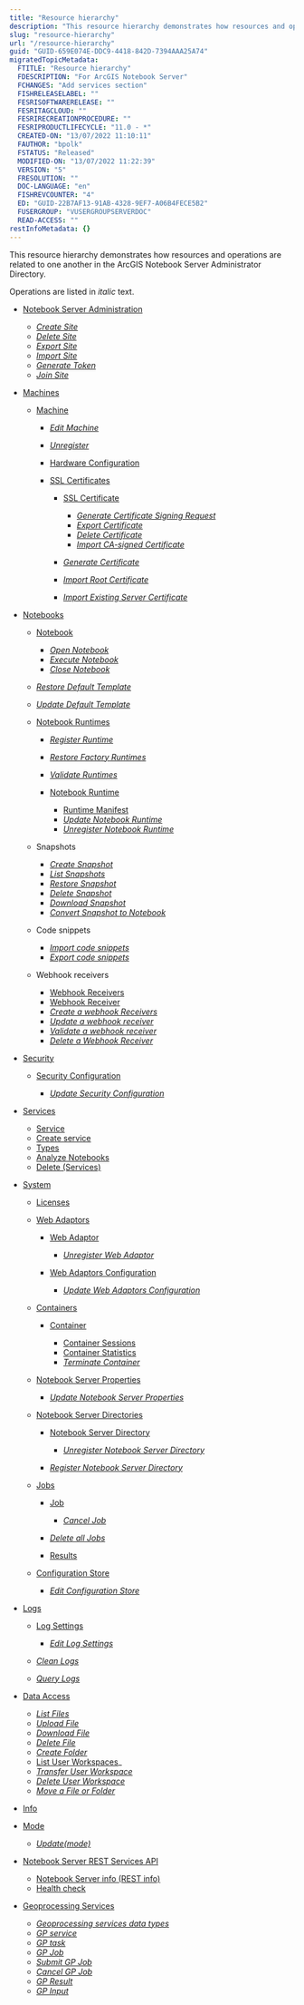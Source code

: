 ```yaml
---
title: "Resource hierarchy"
description: "This resource hierarchy demonstrates how resources and operations are related to one another in the ArcGIS Notebook Server Administrator Directory."
slug: "resource-hierarchy"
url: "/resource-hierarchy"
guid: "GUID-659E074E-DDC9-4418-842D-7394AAA25A74"
migratedTopicMetadata:
  FTITLE: "Resource hierarchy"
  FDESCRIPTION: "For ArcGIS Notebook Server"
  FCHANGES: "Add services section"
  FISHRELEASELABEL: ""
  FESRISOFTWARERELEASE: ""
  FESRITAGCLOUD: ""
  FESRIRECREATIONPROCEDURE: ""
  FESRIPRODUCTLIFECYCLE: "11.0 - *"
  CREATED-ON: "13/07/2022 11:10:11"
  FAUTHOR: "bpolk"
  FSTATUS: "Released"
  MODIFIED-ON: "13/07/2022 11:22:39"
  VERSION: "5"
  FRESOLUTION: ""
  DOC-LANGUAGE: "en"
  FISHREVCOUNTER: "4"
  ED: "GUID-22B7AF13-91AB-4328-9EF7-A06B4FECE5B2"
  FUSERGROUP: "VUSERGROUPSERVERDOC"
  READ-ACCESS: ""
restInfoMetadata: {}
---
```


This resource hierarchy demonstrates how resources and operations are related to one another in the ArcGIS Notebook Server Administrator Directory. 

Operations are listed in _italic_ text.

-   [Notebook Server Administration](/notebook-server-administration-root)

    -   _[Create Site](/create-site)_
    -   _[Delete Site](/delete-site)_
    -   _[Export Site](/export-site-notebook-server)_
    -   _[Import Site](/import-site-notebook-server)_
    -   _[Generate Token](/generate-token)_
    -   _[Join Site](/join-site)_
-   [Machines](/machines)

    -   [Machine](/machine-notebook-server)

        -   _[Edit Machine](/edit-machine)_
        -   _[Unregister](/unregister)_
        -   [Hardware Configuration](/hardware-configuration-notebook-server)
        -   [SSL Certificates](/ssl-certificates-notebook-server)

            -   [SSL Certificate](/ssl-certificate-notebook-server)

                -   _[Generate Certificate Signing Request](/generate-csr-notebook-server)_
                -   _[Export Certificate](/export-certificate-notebook-server)_
                -   _[Delete Certificate](/delete-certificate-notebook-server)_
                -   _[Import CA-signed Certificate](/import-ca-signed-certificate-notebook-server)_
            -   _[Generate Certificate](/generate-certificate-notebook-server)_
            -   _[Import Root Certificate](/import-root-certificate-notebook-server)_
            -   _[Import Existing Server Certificate](/import-existing-server-certificate-notebook-server)_
-   [Notebooks](/notebooks)

    -   [Notebook](/notebook)

        -   _[Open Notebook](/open-notebook)_
        -   _[Execute Notebook](/execute-notebook)_
        -   _[Close Notebook](/close-notebook)_
    -   _[Restore Default Template](/restore-default-template)_
    -   _[Update Default Template](/update-default-template)_
    -   [Notebook Runtimes](/notebook-runtimes)

        -   _[Register Runtime](/register-runtime)_
        -   _[Restore Factory Runtimes](/restore-factory-runtimes)_
        -   _[Validate Runtimes](/validate-runtimes)_
        -   [Notebook Runtime](/notebook-runtime)

            -   [Runtime Manifest](/runtime-manifest)
            -   _[Update Notebook Runtime](/update-notebook-runtime)_
            -   _[Unregister Notebook Runtime](/unregister-notebook-runtime)_
    -   Snapshots

        -   _[Create Snapshot](/create-snapshot)_
        -   _[List Snapshots](/list-snapshots)_
        -   _[Restore Snapshot](/restore-snapshot)_
        -   _[Delete Snapshot](/delete-snapshot)_
        -   _[Download Snapshot](/download-snapshot)_
        -   _[Convert Snapshot to Notebook](/convert-snapshot-to-a-notebook)_
    - Code snippets
        -   _[Import code snippets](/import-code-snippets)_
        -   _[Export code snippets](/export-code-snippets)_
    - Webhook receivers
        -   [Webhook Receivers](/webhook-receivers)
        -   [Webhook Receiver](/webhook-receiver)
        -   _[Create a webhook Receivers](/create-webhook-receiver)_
        -   _[Update a webhook receiver](/update-webhook-receiver)_
        -   _[Validate a webhook receiver](/validate-webhook-receiver)_
        -   _[Delete a Webhook Receiver](/delete-webhook-receiver)_
-   [Security](/security)

    -   [Security Configuration](/security-configuration)

        -   _[Update Security Configuration](/update-security-configuration)_
-   [Services](/services)

    -   [Service](/service)
    -   [Create service](/create-service)
    -   [Types](/service-types)
    -   [Analyze Notebooks](/analyze-notebook)
    -   [Delete (Services)](/delete-service)
-   [System](/system-notebook-server)

    -   [Licenses](/licenses)
    -   [Web Adaptors](/web-adaptors-notebook-server)

        -   [Web Adaptor](/web-adaptor-notebook-server)

            -   _[Unregister Web Adaptor](/unregister-web-adaptor-notebook-server)_
        -   [Web Adaptors Configuration](/web-adaptors-configuration-notebook-server)

            -   _[Update Web Adaptors Configuration](/update-web-adaptors-configuration)_
    -   [Containers](/containers)

        -   [Container](/container)

            -   [Container Sessions](/container-sessions)
            -   [Container Statistics](/container-statistics)
            -   _[Terminate Container](/terminate-container)_
    -   [Notebook Server Properties](/server-properties)

        -   _[Update Notebook Server Properties](/update-server-properties)_
    -   [Notebook Server Directories](/server-directories-notebook)

        -   [Notebook Server Directory](/server-directory-notebook)

            -   _[Unregister Notebook Server Directory](/unregister-server-directory)_
        -   _[Register Notebook Server Directory](/register-server-directory)_
    -   [Jobs](/jobs-notebook-server)

        -   [Job](/job-notebook-server)

            -   _[Cancel Job](/cancel-job)_
        -   _[Delete all Jobs](/delete-all-jobs)_
        -   [Results](/results)
    -   [Configuration Store](/configuration-store-notebook)

        -   _[Edit Configuration Store](/edit-configuration-store)_
-   [Logs](/logs)

    -   [Log Settings](/log-settings-notebook-server)

        -   _[Edit Log Settings](/edit-log-settings)_
    -   _[Clean Logs](/clean-logs-notebook-server)_
    -   _[Query Logs](/query-logs-notebook-server)_
-   [Data Access](/data-access)

    -   _[List Files](/list-files)_
    -   _[Upload File](/upload-files)_
    -   _[Download File](/download-file)_
    -   _[Delete File](/delete-files)_
    -   _[Create Folder](/create-folder)_
    -   [List User Workspaces](/list-user-workspaces)_
    -   _[Transfer User Workspace](/transfer-user-workspace)_
    -   _[Delete User Workspace](/delete-user-workspace)_
    -   _[Move a File or Folder](/move)_
-   [Info](/info)
-   [Mode](/mode)
    -   _[Update(mode)](/update-mode)_
-   [Notebook Server REST Services API](/getting-started-with-arcgis-notebook-server-rest-api)
    -   [Notebook Server info (REST info)](/notebook-server-info-rest-info)
    -   [Health check](/health-check)
-   [Geoprocessing Services](/geoprocessing-services)
    -   _[Geoprocessing services data types](/geoprocessing-services-data-types)_
    -   _[GP service](/gp-service)_
    -   _[GP task](/gp-task)_
    -   _[GP Job](/gp-job)_
    -   _[Submit GP Job](/submit-gp-job)_
    -   _[Cancel GP Job](/cancel-gp-job)_
    -   _[GP Result](/gp-result)_
    -   _[GP Input](/gp-input)_
